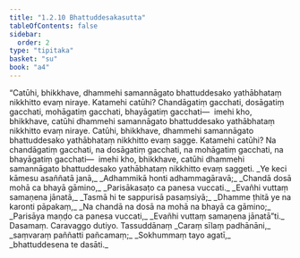 ```yaml
---
title: "1.2.10 Bhattuddesakasutta"
tableOfContents: false
sidebar:
  order: 2
type: "tipitaka"
basket: "su"
book: "a4"
---
```



<DynamicBreadcrumb />

<Division number="20" book="a4" bookNo="15" page="326">

<Paragraph number="123" book="a4">
“Catūhi, bhikkhave, dhammehi samannāgato bhattuddesako yathābhataṃ nikkhitto evaṃ niraye. Katamehi catūhi? Chandāgatiṃ gacchati, dosāgatiṃ gacchati, mohāgatiṃ gacchati, bhayāgatiṃ gacchati—  imehi kho, bhikkhave, catūhi dhammehi samannāgato bhattuddesako yathābhataṃ nikkhitto evaṃ niraye.
</Paragraph>

<Paragraph number="124" book="a4">
Catūhi, bhikkhave, dhammehi samannāgato bhattuddesako yathābhataṃ nikkhitto evaṃ sagge. Katamehi catūhi? Na chandāgatiṃ gacchati, na dosāgatiṃ gacchati, na mohāgatiṃ gacchati, na bhayāgatiṃ gacchati—  imehi kho, bhikkhave, catūhi dhammehi samannāgato bhattuddesako yathābhataṃ nikkhitto evaṃ saggeti.
</Paragraph>

<Paragraph number="125" type="verses" book="a4">
_Ye keci kāmesu asaññatā janā,_  
_Adhammikā honti adhammagāravā;_  
_Chandā dosā mohā ca bhayā gāmino,_  
_Parisākasaṭo ca panesa vuccati._  

</Paragraph>

<Paragraph number="126" type="verses" book="a4">
_Evañhi vuttaṃ samaṇena jānatā,_  
_Tasmā hi te sappurisā pasaṃsiyā;_  
_Dhamme ṭhitā ye na karonti pāpakaṃ,_  
_Na chandā na dosā na mohā na bhayā ca gāmino;_  
_Parisāya maṇḍo ca panesa vuccati,_  
_Evañhi vuttaṃ samaṇena jānatā”ti._  


</Paragraph>
</Division>

<Paragraph number="127" type="center" book="a4">
Dasamaṃ.



</Paragraph>

<Paragraph number="128" type="center" book="a4">
Caravaggo dutiyo.



</Paragraph>

<Paragraph number="129" type="center" book="a4">
Tassuddānaṃ


</Paragraph>

<Paragraph number="130" type="verses" book="a4">
_Caraṃ sīlaṃ padhānāni,_  
_saṃvaraṃ paññatti pañcamaṃ;_  
_Sokhummaṃ tayo agatī,_  
_bhattuddesena te dasāti._
</Paragraph>